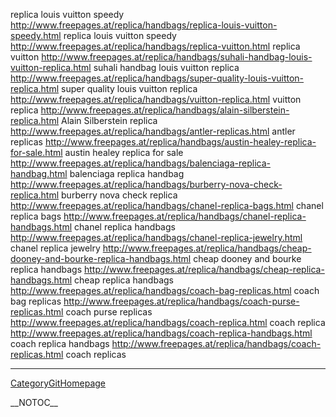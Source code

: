 replica louis vuitton speedy http://www.freepages.at/replica/handbags/replica-louis-vuitton-speedy.html replica louis vuitton speedy
http://www.freepages.at/replica/handbags/replica-vuitton.html replica vuitton
http://www.freepages.at/replica/handbags/suhali-handbag-louis-vuitton-replica.html suhali handbag louis vuitton replica
http://www.freepages.at/replica/handbags/super-quality-louis-vuitton-replica.html super quality louis vuitton replica
http://www.freepages.at/replica/handbags/vuitton-replica.html vuitton replica
http://www.freepages.at/replica/handbags/alain-silberstein-replica.html Alain Silberstein replica
http://www.freepages.at/replica/handbags/antler-replicas.html antler replicas
http://www.freepages.at/replica/handbags/austin-healey-replica-for-sale.html austin healey replica for sale
http://www.freepages.at/replica/handbags/balenciaga-replica-handbag.html balenciaga replica handbag
http://www.freepages.at/replica/handbags/burberry-nova-check-replica.html burberry nova check replica
http://www.freepages.at/replica/handbags/chanel-replica-bags.html chanel replica bags
http://www.freepages.at/replica/handbags/chanel-replica-handbags.html chanel replica handbags
http://www.freepages.at/replica/handbags/chanel-replica-jewelry.html chanel replica jewelry
http://www.freepages.at/replica/handbags/cheap-dooney-and-bourke-replica-handbags.html cheap dooney and bourke replica handbags
http://www.freepages.at/replica/handbags/cheap-replica-handbags.html cheap replica handbags
http://www.freepages.at/replica/handbags/coach-bag-replicas.html coach bag replicas
http://www.freepages.at/replica/handbags/coach-purse-replicas.html coach purse replicas
http://www.freepages.at/replica/handbags/coach-replica.html coach replica
http://www.freepages.at/replica/handbags/coach-replica-handbags.html coach replica handbags
http://www.freepages.at/replica/handbags/coach-replicas.html coach replicas
----
[[CategoryGitHomepage]]

__NOTOC__